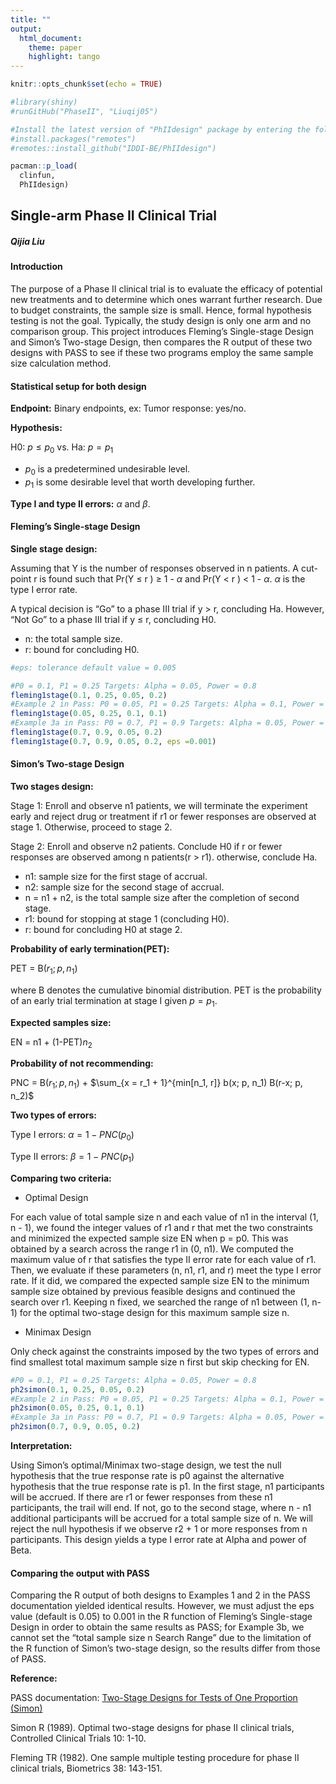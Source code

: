 ---
title: "" 
output: 
  html_document:
    theme: paper
    highlight: tango
---
 
```{r setup, include=FALSE}
knitr::opts_chunk$set(echo = TRUE)

#library(shiny)
#runGitHub("PhaseII", "Liuqij05")

#Install the latest version of "PhIIdesign" package by entering the following in R:
#install.packages("remotes")
#remotes::install_github("IDDI-BE/PhIIdesign")

pacman::p_load(
  clinfun,      
  PhIIdesign)
```

## Single-arm Phase II Clinical Trial

##### Qijia Liu

#### Introduction

The purpose of a Phase II clinical trial is to evaluate the efficacy of potential new treatments and to determine which ones warrant further research. Due to budget constraints, the sample size is small. Hence, formal hypothesis testing is not the goal. Typically, the study design is only one arm and no comparison group. This project introduces Fleming's Single-stage Design and Simon's Two-stage Design, then compares the R output of these two designs with PASS to see if these two programs employ the same sample size calculation method.
 

#### Statistical setup for both design

**Endpoint:** Binary endpoints, ex: Tumor response: yes/no.

**Hypothesis:**

H0: $p \le p_0$ vs. Ha: $p = p_1$

* $p_0$ is a predetermined undesirable level. 
* $p_1$ is some desirable level that worth developing further.
      
**Type I and type II errors:** $\alpha$ and $\beta$.


#### Fleming’s Single-stage Design

**Single stage design:**  

Assuming that Y is the number of responses observed in n patients. A cut-point r is found such that Pr(Y ≤ r ) ≥ 1 - $\alpha$ and Pr(Y < r ) < 1 - $\alpha$. $\alpha$ is the type I error rate.

A typical decision is “Go” to a phase III trial if y > r, concluding Ha. However, “Not Go” to a phase III trial if y ≤ r, concluding H0.

* n: the total sample size.    
* r: bound for concluding H0.

```{r}
#eps: tolerance default value = 0.005

#P0 = 0.1, P1 = 0.25 Targets: Alpha = 0.05, Power = 0.8
fleming1stage(0.1, 0.25, 0.05, 0.2)
#Example 2 in Pass: P0 = 0.05, P1 = 0.25 Targets: Alpha = 0.1, Power = 0.9
fleming1stage(0.05, 0.25, 0.1, 0.1)
#Example 3a in Pass: P0 = 0.7, P1 = 0.9 Targets: Alpha = 0.05, Power = 0.8
fleming1stage(0.7, 0.9, 0.05, 0.2)
fleming1stage(0.7, 0.9, 0.05, 0.2, eps =0.001)

```


#### Simon’s Two-stage Design

**Two stages design:**  

Stage 1: Enroll and observe n1 patients, we will terminate the experiment early and reject drug or treatment if r1 or fewer responses are observed at stage 1. Otherwise, proceed to stage 2.

Stage 2: Enroll and observe n2 patients. Conclude H0 if r or fewer responses are observed among n patients(r > r1). otherwise, conclude Ha.

* n1: sample size for the first stage of accrual.      
* n2: sample size for the second stage of accrual.        
* n = n1 + n2, is the total sample size after the completion of second stage.        
* r1: bound for stopping at stage 1 (concluding H0).    
* r: bound for concluding H0 at stage 2.     

**Probability of early termination(PET):**

PET = B($r_1; p, n_1$)

where B denotes the cumulative binomial distribution. PET is the probability of an early trial termination at stage I given $p = p_1.$

**Expected samples size:**

EN = n1 + (1-PET)$n_2$ 

**Probability of not recommending:**

PNC = B($r_1; p, n_1$) + $\sum_{x = r_1 + 1}^{min[n_1, r]} b(x; p, n_1) B(r-x; p, n_2)$

**Two types of errors:**

Type I errors: $\alpha = 1 - PNC(p_0)$

Type II errors: $\beta = 1 - PNC(p_1)$


**Comparing two criteria:**

* Optimal Design

For each value of total sample size n and each value of n1 in the interval (1, n - 1), we found the integer values of r1 and r that met the two constraints and minimized the expected sample size EN when p = p0. This was obtained by a search across the range r1 in (0, n1). We computed the maximum value of r that satisfies the type II error rate for each value of r1. Then, we evaluate if these parameters (n, n1, r1, and r) meet the type I error rate. If it did, we compared the expected sample size EN to the minimum sample size obtained by previous feasible designs and continued the search over r1. Keeping n fixed, we searched the range of n1 between (1, n-1) for the optimal two-stage design for this maximum sample size n.

* Minimax Design

Only check against the constraints imposed by the two types of errors and find smallest total maximum sample size n first but skip checking for EN. 

```{r}
#P0 = 0.1, P1 = 0.25 Targets: Alpha = 0.05, Power = 0.8
ph2simon(0.1, 0.25, 0.05, 0.2)
#Example 2 in Pass: P0 = 0.05, P1 = 0.25 Targets: Alpha = 0.1, Power = 0.9
ph2simon(0.05, 0.25, 0.1, 0.1)
#Example 3a in Pass: P0 = 0.7, P1 = 0.9 Targets: Alpha = 0.05, Power = 0.8
ph2simon(0.7, 0.9, 0.05, 0.2)

```

**Interpretation:**

Using Simon's optimal/Minimax two-stage design, we test the null hypothesis that the true response rate is p0 against the alternative hypothesis that the true response rate is p1. In the first stage, n1 participants will be accrued. If there are r1 or fewer responses from these n1 participants, the trail will end. If not, go to the second stage, where n - n1 additional participants will be accrued for a total sample size of n. We will reject the null hypothesis if we observe r2 + 1 or more responses from n participants. This design yields a type I error rate at Alpha and power of Beta.
     
     
#### Comparing the output with PASS

Comparing the R output of both designs to Examples 1 and 2 in the PASS documentation yielded identical results. However, we must adjust the eps value (default is 0.05) to 0.001 in the R function of Fleming's Single-stage Design in order to obtain the same results as PASS; for Example 3b, we cannot set the "total sample size n Search Range" due to the limitation of the R function of Simon's two-stage design, so the results differ from those of PASS.
    
    
**Reference:** 

PASS documentation: [Two-Stage Designs for Tests of One
Proportion (Simon)](https://ncss-wpengine.netdna-ssl.com/wp-content/themes/ncss/pdf/Procedures/PASS/Two-Stage_Designs_for_Tests_of_One_Proportion-Simon.pdf)

Simon R (1989). Optimal two-stage designs for phase II clinical trials, Controlled Clinical Trials 10: 1-10.        
  
Fleming TR (1982). One sample multiple testing procedure for phase II clinical trials, Biometrics 38: 143-151.


